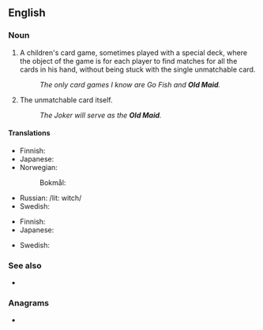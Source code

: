 {{also|old maid}}
==English==

===Noun===
{{en-noun|head=[[old|Old]] [[maid|Maid]]|-}}

# A children's card game, sometimes played with a special deck, where the object of the game is for each player to find matches for all the cards in his hand, without being stuck with the single unmatchable card.
#: ''The only card games I know are Go Fish and '''Old Maid'''.''
# The unmatchable card itself.
#: ''The Joker will serve as the '''Old Maid'''.''

====Translations====
{{trans-top|card game}}
* Finnish: {{t+|fi|Pekka}}
* Japanese: {{t|ja|ババ抜き|tr=babanuki|sc=Jpan}}
* Norwegian:
*: Bokmål: {{t+|nb|svarteper|m}}
{{trans-mid}}
* Russian: {{t+|ru|ве́дьма|f}} /lit: witch/
* Swedish: {{t|sv|Svarte Petter}}
{{trans-bottom}}

{{trans-top|card}}
* Finnish: {{t+|fi|Pekka}}
* Japanese: {{t|ja|ババ|tr=baba|sc=Jpan}}
{{trans-mid}}
* Swedish: {{t|sv|Svarte Petter}}
{{trans-bottom}}

===See also===
* {{l|en|old maid}}

===Anagrams===
* {{anagrams|en|a=addilmo|miladdo}}